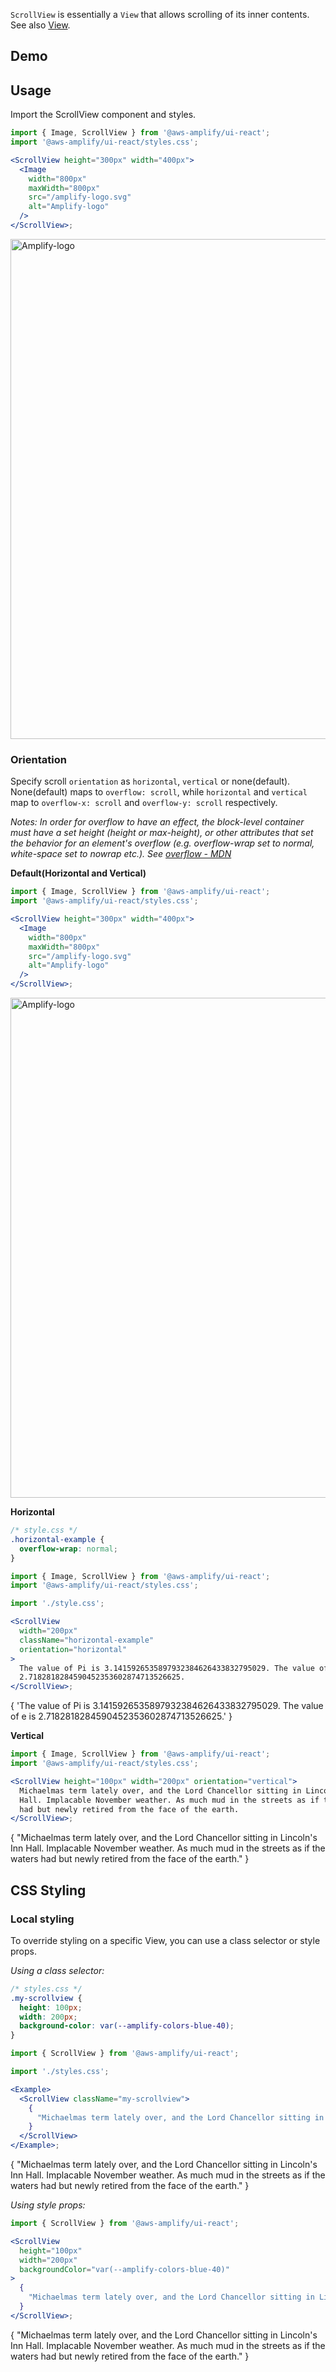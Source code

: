 

`ScrollView` is essentially a `View` that allows scrolling of its inner contents. See also [View](/ui/primitives/view?platform=react).

## Demo

<ScrollViewDemo />

## Usage

Import the ScrollView component and styles.

```jsx
import { Image, ScrollView } from '@aws-amplify/ui-react';
import '@aws-amplify/ui-react/styles.css';

<ScrollView height="300px" width="400px">
  <Image
    width="800px"
    maxWidth="800px"
    src="/amplify-logo.svg"
    alt="Amplify-logo"
  />
</ScrollView>;
```

<Example>
  <Flex justifyContent="center">
    <ScrollView height="300px" width="400px">
      <Image
        width="800px"
        maxWidth="800px"
        src="/amplify-logo.svg"
        alt="Amplify-logo"
      />
    </ScrollView>
  </Flex>
</Example>

### Orientation

Specify scroll `orientation` as `horizontal`, `vertical` or none(default). None(default) maps to `overflow: scroll`, while `horizontal` and `vertical` map to `overflow-x: scroll` and `overflow-y: scroll` respectively.

_Notes: In order for overflow to have an effect, the block-level container must have a set height (height or max-height), or other attributes that set the behavior for an element's overflow (e.g. overflow-wrap set to normal, white-space set to nowrap etc.). See [overflow - MDN](https://developer.mozilla.org/en-US/docs/Web/CSS/overflow)_

**Default(Horizontal and Vertical)**

```jsx
import { Image, ScrollView } from '@aws-amplify/ui-react';
import '@aws-amplify/ui-react/styles.css';

<ScrollView height="300px" width="400px">
  <Image
    width="800px"
    maxWidth="800px"
    src="/amplify-logo.svg"
    alt="Amplify-logo"
  />
</ScrollView>;
```

<Example>
  <Flex justifyContent="center">
    <ScrollView height="300px" width="400px">
      <Image
        width="800px"
        maxWidth="800px"
        src="/amplify-logo.svg"
        alt="Amplify-logo"
      />
    </ScrollView>
  </Flex>
</Example>

**Horizontal**

```css
/* style.css */
.horizontal-example {
  overflow-wrap: normal;
}
```

```jsx
import { Image, ScrollView } from '@aws-amplify/ui-react';
import '@aws-amplify/ui-react/styles.css';

import './style.css';

<ScrollView
  width="200px"
  className="horizontal-example"
  orientation="horizontal"
>
  The value of Pi is 3.1415926535897932384626433832795029. The value of e is
  2.7182818284590452353602874713526625.
</ScrollView>;
```

<Example>
  <ScrollView
    width="200px"
    className="horizontal-example"
    orientation="horizontal"
  >
    {
      'The value of Pi is 3.1415926535897932384626433832795029. The value of e is 2.7182818284590452353602874713526625.'
    }
  </ScrollView>
</Example>

**Vertical**

```jsx
import { Image, ScrollView } from '@aws-amplify/ui-react';
import '@aws-amplify/ui-react/styles.css';

<ScrollView height="100px" width="200px" orientation="vertical">
  Michaelmas term lately over, and the Lord Chancellor sitting in Lincoln's Inn
  Hall. Implacable November weather. As much mud in the streets as if the waters
  had but newly retired from the face of the earth.
</ScrollView>;
```

<Example>
  <ScrollView height="100px" width="200px" orientation="vertical">
    {
      "Michaelmas term lately over, and the Lord Chancellor sitting in Lincoln's Inn Hall. Implacable November weather. As much mud in the streets as if the waters had but newly retired from the face of the earth."
    }
  </ScrollView>
</Example>

## CSS Styling

### Local styling

To override styling on a specific View, you can use a class selector or style props.

_Using a class selector:_

```css
/* styles.css */
.my-scrollview {
  height: 100px;
  width: 200px;
  background-color: var(--amplify-colors-blue-40);
}
```

```jsx
import { ScrollView } from '@aws-amplify/ui-react';

import './styles.css';

<Example>
  <ScrollView className="my-scrollview">
    {
      "Michaelmas term lately over, and the Lord Chancellor sitting in Lincoln's Inn Hall. Implacable November weather. As much mud in the streets as if the waters had but newly retired from the face of the earth."
    }
  </ScrollView>
</Example>;
```

<Example>
  <ScrollView className="my-scrollview">
    {
      "Michaelmas term lately over, and the Lord Chancellor sitting in Lincoln's Inn Hall. Implacable November weather. As much mud in the streets as if the waters had but newly retired from the face of the earth."
    }
  </ScrollView>
</Example>

_Using style props:_

```jsx
import { ScrollView } from '@aws-amplify/ui-react';

<ScrollView
  height="100px"
  width="200px"
  backgroundColor="var(--amplify-colors-blue-40)"
>
  {
    "Michaelmas term lately over, and the Lord Chancellor sitting in Lincoln's Inn Hall. Implacable November weather. As much mud in the streets as if the waters had but newly retired from the face of the earth."
  }
</ScrollView>;
```

<Example>
  <ScrollView
    height="100px"
    width="200px"
    backgroundColor="var(--amplify-colors-blue-40)"
  >
    {
      "Michaelmas term lately over, and the Lord Chancellor sitting in Lincoln's Inn Hall. Implacable November weather. As much mud in the streets as if the waters had but newly retired from the face of the earth."
    }
  </ScrollView>
</Example>
